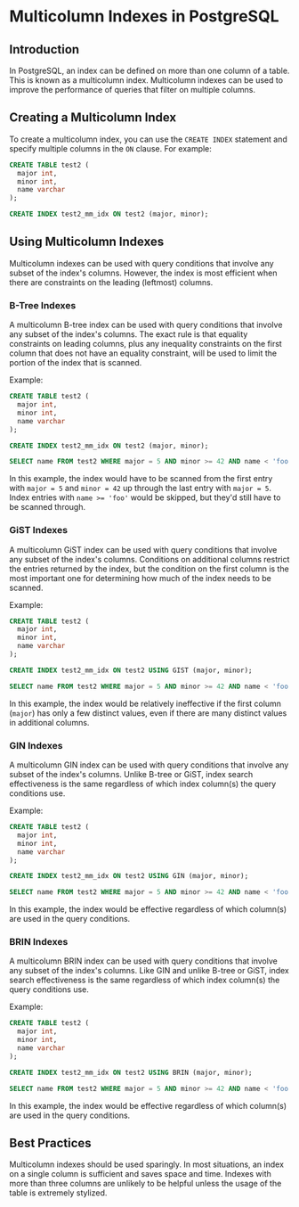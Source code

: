 # **Multicolumn Indexes in PostgreSQL**

## **Introduction**

In PostgreSQL, an index can be defined on more than one column of a table. This is known as a multicolumn index. Multicolumn indexes can be used to improve the performance of queries that filter on multiple columns.

## **Creating a Multicolumn Index**

To create a multicolumn index, you can use the `CREATE INDEX` statement and specify multiple columns in the `ON` clause. For example:

```sql
CREATE TABLE test2 (
  major int,
  minor int,
  name varchar
);

CREATE INDEX test2_mm_idx ON test2 (major, minor);
```

## **Using Multicolumn Indexes**

Multicolumn indexes can be used with query conditions that involve any subset of the index's columns. However, the index is most efficient when there are constraints on the leading (leftmost) columns.

### B-Tree Indexes

A multicolumn B-tree index can be used with query conditions that involve any subset of the index's columns. The exact rule is that equality constraints on leading columns, plus any inequality constraints on the first column that does not have an equality constraint, will be used to limit the portion of the index that is scanned.

Example:

```sql
CREATE TABLE test2 (
  major int,
  minor int,
  name varchar
);

CREATE INDEX test2_mm_idx ON test2 (major, minor);

SELECT name FROM test2 WHERE major = 5 AND minor >= 42 AND name < 'foo';
```

In this example, the index would have to be scanned from the first entry with `major = 5` and `minor = 42` up through the last entry with `major = 5`. Index entries with `name >= 'foo'` would be skipped, but they'd still have to be scanned through.

### GiST Indexes

A multicolumn GiST index can be used with query conditions that involve any subset of the index's columns. Conditions on additional columns restrict the entries returned by the index, but the condition on the first column is the most important one for determining how much of the index needs to be scanned.

Example:

```sql
CREATE TABLE test2 (
  major int,
  minor int,
  name varchar
);

CREATE INDEX test2_mm_idx ON test2 USING GIST (major, minor);

SELECT name FROM test2 WHERE major = 5 AND minor >= 42 AND name < 'foo';
```

In this example, the index would be relatively ineffective if the first column (`major`) has only a few distinct values, even if there are many distinct values in additional columns.

### GIN Indexes

A multicolumn GIN index can be used with query conditions that involve any subset of the index's columns. Unlike B-tree or GiST, index search effectiveness is the same regardless of which index column(s) the query conditions use.

Example:

```sql
CREATE TABLE test2 (
  major int,
  minor int,
  name varchar
);

CREATE INDEX test2_mm_idx ON test2 USING GIN (major, minor);

SELECT name FROM test2 WHERE major = 5 AND minor >= 42 AND name < 'foo';
```

In this example, the index would be effective regardless of which column(s) are used in the query conditions.

### BRIN Indexes

A multicolumn BRIN index can be used with query conditions that involve any subset of the index's columns. Like GIN and unlike B-tree or GiST, index search effectiveness is the same regardless of which index column(s) the query conditions use.

Example:

```sql
CREATE TABLE test2 (
  major int,
  minor int,
  name varchar
);

CREATE INDEX test2_mm_idx ON test2 USING BRIN (major, minor);

SELECT name FROM test2 WHERE major = 5 AND minor >= 42 AND name < 'foo';
```

In this example, the index would be effective regardless of which column(s) are used in the query conditions.

## **Best Practices**

Multicolumn indexes should be used sparingly. In most situations, an index on a single column is sufficient and saves space and time. Indexes with more than three columns are unlikely to be helpful unless the usage of the table is extremely stylized.
